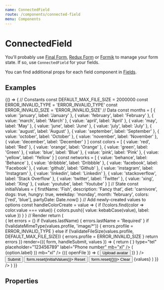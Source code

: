 ```yaml
---
name: ConnectedField
route: /components/connected-field
menu: Components
---
```




# ConnectedField

You'll probably use [Final Form](https://github.com/final-form/react-final-form), [Redux Form](https://github.com/erikras/redux-form) or [Formik](https://github.com/jaredpalmer/formik) to manage your form state. If so, use `ConnectedField` for your fields.

You can find additional props for each field component in [Fields](/fields/file-upload).

## Examples

<Playground>
  {() => {
    // Constants
    const DEFAULT_MAX_FILE_SIZE = 2000000
    const ERROR_INVALID_TYPE = 'ERROR_INVALID_TYPE'
    const ERROR_INVALID_SIZE = 'ERROR_INVALID_SIZE'
    // Data
    const months = [
      { value: 'january', label: 'January' },
      { value: 'february', label: 'February' },
      { value: 'march', label: 'March' },
      { value: 'april', label: 'April' },
      { value: 'may', label: 'May' },
      { value: 'june', label: 'June' },
      { value: 'july', label: 'July' },
      { value: 'august', label: 'August' },
      { value: 'september', label: 'September' },
      { value: 'october', label: 'October' },
      { value: 'november', label: 'November' },
      { value: 'december', label: 'December' }
    ]
    const colors = [
      { value: 'red', label: 'Red' },
      { value: 'orange', label: 'Orange' },
      { value: 'green', label: 'Green' },
      { value: 'blue', label: 'Blue' },
      { value: 'pink', label: 'Pink' },
      { value: 'yellow', label: 'Yellow' }
    ]
    const networks = [
      { value: 'behance', label: 'Behance' },
      { value: 'dribbble', label: 'Dribbble' },
      { value: 'facebook', label: 'Facebook' },
      { value: 'github', label: 'Github' },
      { value: 'instagram', label: 'Instagram' },
      { value: 'linkedin', label: 'Linkedin' },
      { value: 'stackoverflow', label: 'Stack Overflow' },
      { value: 'twitter', label: 'Twitter' },
      { value: 'xing', label: 'Xing' },
      { value: 'youtube', label: 'Youtube' }
    ]
    // State
    const initialValues = {
      firstName: 'Fish',
      description: 'Fancy that',
      diet: 'carnivore',
      dogs: true,
      hungry: true,
      weekday: 'monday',
      month: 'february',
      colors: ['red', 'blue'],
      partyDate: Date.now()
    }
    // Add newly-created values to options
    const handleColorCreate = value => {
      if (!colors.find(color => color.value === value)) {
        colors.push({ value: kebabCase(value), label: value })
      }
    }
    // Render
    return (
      <Form
        initialValues={initialValues}
        onSubmit={console.debug}
        validate={values => {
          let errors = {}
          if (!values.lastName) {
            errors.lastName = 'Required'
          }
          if (!validateMimeType(values.profile, 'image/*')) {
            errors.profile = ERROR_INVALID_TYPE
          } else if (!validateFileSize(values.profile, DEFAULT_MAX_FILE_SIZE)) {
            errors.profile = ERROR_INVALID_SIZE
          }
          return errors
        }}
        render={({ form, handleSubmit, values }) => {
          return (
            <form onSubmit={handleSubmit}>
              <ConnectedField
                name="firstName"
                component={InputText}
                placeholder="Boaty"
                label="First name"
                mb="xl"
              />
              <ConnectedField
                name="lastName"
                component={InputText}
                placeholder="McBoatface"
                label="Last name"
                mb="xl"
                flexDirection="row"
              />
              <ConnectedField
                name="telephone"
                component={InputText}
                icon={<Icon name="phone" size="sm" color="nude.500" />}
                type="tel"
                placeholder="123456789"
                label="Phone number"
                mb="xl"
              />
              <RadioGroup label="Dietary" mb="xl">
                <ConnectedField name="diet" component={InputRadio} value="vegan" label="Vegan" />
                <ConnectedField
                  name="diet"
                  component={InputRadio}
                  value="herbivore"
                  label="Herbivore"
                />
                <ConnectedField
                  name="diet"
                  component={InputRadio}
                  value="omnivore"
                  label="Omnivore"
                />
                <ConnectedField
                  name="diet"
                  component={InputRadio}
                  value="carnivore"
                  label="Carnivore"
                />
              </RadioGroup>
              <RadioGroup label="Favourite weekday" flexDirection="row" required mb="xl">
                <ConnectedField name="weekday" component={RadioTab} value="monday" label="Monday" />
                <ConnectedField
                  name="weekday"
                  component={RadioTab}
                  value="tuesday"
                  label="Tuesday"
                />
                <ConnectedField
                  name="weekday"
                  component={RadioTab}
                  value="wednesday"
                  label="Wednesday"
                />
                <ConnectedField
                  name="weekday"
                  component={RadioTab}
                  value="thursday"
                  label="Thursday"
                />
                <ConnectedField name="weekday" component={RadioTab} value="friday" label="Friday" />
              </RadioGroup>
              <ConnectedField name="hungry" component={Toggle} label="Hungry" mb="xl" />
              <FieldGroup label="Animals" mb="xl">
                <ConnectedField
                  name="dogs"
                  component={InputCheckbox}
                  label="Dogs are particularly funny creatures due to their floppy ears"
                  required
                />
                <ConnectedField name="cats" component={InputCheckbox} label="Cats" />
              </FieldGroup>
              <ConnectedField
                name="network"
                component={Select}
                options={networks}
                label="Social network"
                placeholder="Choose network"
                renderItem={option => (
                  <Box display="flex" alignItems="center">
                    <Icon name={option.value} size="sm" mr="xs" /> <span>{option.label}</span>
                  </Box>
                )}
                mb="xl"
              />
              <ConnectedField
                name="month"
                component={Select}
                options={months}
                label="Favourite month"
                placeholder="Choose month"
                required
                mb="xl"
              />
              <ConnectedField
                name="colors"
                component={Select}
                options={colors}
                isMultiple
                isSearchable
                isCreatable
                label="Colors"
                onCreate={handleColorCreate}
                mb="xl"
              />
              <ConnectedField
                name="summary"
                component={InputTextarea}
                placeholder="Keep it short"
                label="Summary"
                mb="xl"
              />
              <ConnectedField
                name="description"
                component={MarkdownEditor}
                placeholder="Keep it sweet"
                label="Description"
                mb="xl"
              />
              <ConnectedField
                name="profile"
                component={FileDrop}
                isEditable
                isRemovable
                label="Profile pic"
                mb="xl"
              />
              <ConnectedField name="avatar" component={FileUpload} label="Avatar" mb="xl">
                {({ openFile }) => (
                  <Button mb="sm" onClick={openFile}>
                    Upload avatar
                  </Button>
                )}
              </ConnectedField>
              <ConnectedField
                name="partyDate"
                component={DateTimePicker}
                label="Party date"
                mb="xl"
              >
                <DatePicker icon={<Icon name="celebrate" size="sm" color="nude.600" />} />
                <TimePicker />
              </ConnectedField>
              <Button type="submit" size="lg" mr={20}>
                Submit
              </Button>
              <Button type="reset" size="lg" mr={20} onClick={() => form.reset(initialValues)}>
                Reset
              </Button>
              <Button type="button" size="lg" onClick={() => form.reset({})}>
                Clear
              </Button>
              <DoczCodeBlock>{values}</DoczCodeBlock>
            </form>
          )
        }}
      />
    )
  }}
</Playground>

## Properties

<Props of={ConnectedField} />
